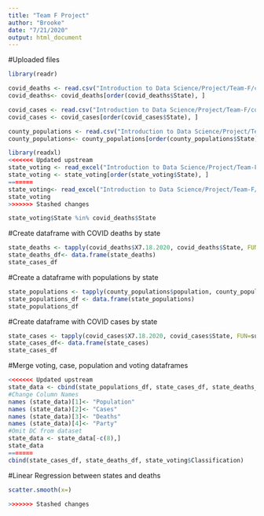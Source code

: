 ```yaml
---
title: "Team F Project"
author: "Brooke"
date: "7/21/2020"
output: html_document
---
```

#Uploaded files 
```r
library(readr)

covid_deaths <- read.csv("Introduction to Data Science/Project/Team-F/covid_deaths_usafacts.csv")
covid_deaths<- covid_deaths[order(covid_deaths$State), ]

covid_cases <- read.csv("Introduction to Data Science/Project/Team-F/covid_confirmed_usafacts.csv")
covid_cases <- covid_cases[order(covid_cases$State), ]

county_populations <- read.csv("Introduction to Data Science/Project/Team-F/covid_county_population_usafacts.csv")
county_populations<- county_populations[order(county_populations$State),]

library(readxl)
<<<<<<< Updated upstream
state_voting <- read_excel("Introduction to Data Science/Project/Team-F/2018 Voting Data.xlsx")
state_voting <- state_voting[order(state_voting$State), ]
=======
state_voting<- read_excel("Introduction to Data Science/Project/Team-F/2018 Voting Data Clean.xlsx")
state_voting
>>>>>>> Stashed changes

state_voting$State %in% covid_deaths$State
```

#Create dataframe with COVID deaths by state
```r
state_deaths <- tapply(covid_deaths$X7.18.2020, covid_deaths$State, FUN=sum)
state_deaths_df<- data.frame(state_deaths)
state_cases_df
```

#Create a dataframe with populations by state 
```r
state_populations <- tapply(county_populations$population, county_populations$State, FUN=sum)
state_populations_df <- data.frame(state_populations)
state_populations_df
```

#Create dataframe with COVID cases by state
```r
state_cases <- tapply(covid_cases$X7.18.2020, covid_cases$State, FUN=sum)
state_cases_df<- data.frame(state_cases)
state_cases_df
```

#Merge voting, case, population and voting dataframes 
```r
<<<<<<< Updated upstream
state_data <- cbind(state_populations_df, state_cases_df, state_deaths_df, state_voting$Classification)
#Change Column Names 
names (state_data)[1]<- "Population"
names (state_data)[2]<- "Cases"
names (state_data)[3]<- "Deaths"
names (state_data)[4]<- "Party"
#Omit DC from dataset 
state_data <- state_data[-c(8),]
state_data
=======
cbind(state_cases_df, state_deaths_df, state_voting$Classification)

```

#Linear Regression between states and deaths 
```r
scatter.smooth(x=)

>>>>>>> Stashed changes
```